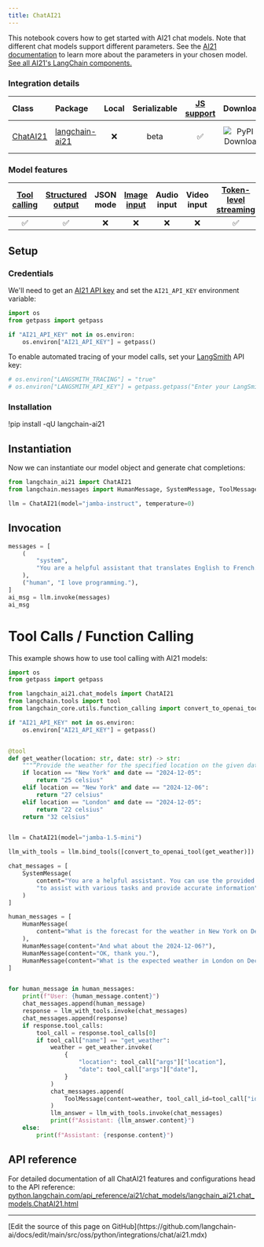 ```yaml
---
title: ChatAI21
---
```


This notebook covers how to get started with AI21 chat models.
Note that different chat models support different parameters. See the [AI21 documentation](https://docs.ai21.com/reference) to learn more about the parameters in your chosen model.
[See all AI21's LangChain components.](https://pypi.org/project/langchain-ai21/)

### Integration details

| Class | Package | Local | Serializable | [JS support](https://js.langchain.com/docs/integrations/chat/__package_name_short_snake__) | Downloads | Version |
| :--- | :--- | :---: | :---: |  :---: | :---: | :---: |
| [ChatAI21](https://python.langchain.com/api_reference/ai21/chat_models/langchain_ai21.chat_models.ChatAI21.html#langchain_ai21.chat_models.ChatAI21) | [langchain-ai21](https://python.langchain.com/api_reference/ai21/index.html) | ❌ | beta | ✅ | ![PyPI - Downloads](https://img.shields.io/pypi/dm/langchain-ai21?style=flat-square&label=%20) | ![PyPI - Version](https://img.shields.io/pypi/v/langchain-ai21?style=flat-square&label=%20) |

### Model features

| [Tool calling](/oss/python/langchain/tools) | [Structured output](/oss/python/langchain/structured-output) | JSON mode | [Image input](/oss/python/langchain/messages#multimodal) | Audio input | Video input | [Token-level streaming](/oss/python/langchain/streaming/) | Native async | [Token usage](/oss/python/langchain/models#token-usage) | [Logprobs](/oss/python/langchain/models#log-probabilities) |
| :---: | :---: | :---: | :---: |  :---: | :---: | :---: | :---: | :---: | :---: |
| ✅ | ✅ | ❌ | ❌ | ❌ | ❌ | ✅ | ✅ | ✅ | ❌ |

## Setup

### Credentials

We'll need to get an [AI21 API key](https://docs.ai21.com/) and set the `AI21_API_KEY` environment variable:

```python
import os
from getpass import getpass

if "AI21_API_KEY" not in os.environ:
    os.environ["AI21_API_KEY"] = getpass()
```

To enable automated tracing of your model calls, set your [LangSmith](https://docs.smith.langchain.com/) API key:

```python
# os.environ["LANGSMITH_TRACING"] = "true"
# os.environ["LANGSMITH_API_KEY"] = getpass.getpass("Enter your LangSmith API key: ")
```

### Installation

!pip install -qU langchain-ai21

## Instantiation

Now we can instantiate our model object and generate chat completions:

```python
from langchain_ai21 import ChatAI21
from langchain.messages import HumanMessage, SystemMessage, ToolMessage

llm = ChatAI21(model="jamba-instruct", temperature=0)
```

## Invocation

```python
messages = [
    (
        "system",
        "You are a helpful assistant that translates English to French. Translate the user sentence.",
    ),
    ("human", "I love programming."),
]
ai_msg = llm.invoke(messages)
ai_msg
```

# Tool Calls / Function Calling

This example shows how to use tool calling with AI21 models:

```python
import os
from getpass import getpass

from langchain_ai21.chat_models import ChatAI21
from langchain.tools import tool
from langchain_core.utils.function_calling import convert_to_openai_tool

if "AI21_API_KEY" not in os.environ:
    os.environ["AI21_API_KEY"] = getpass()


@tool
def get_weather(location: str, date: str) -> str:
    """“Provide the weather for the specified location on the given date.”"""
    if location == "New York" and date == "2024-12-05":
        return "25 celsius"
    elif location == "New York" and date == "2024-12-06":
        return "27 celsius"
    elif location == "London" and date == "2024-12-05":
        return "22 celsius"
    return "32 celsius"


llm = ChatAI21(model="jamba-1.5-mini")

llm_with_tools = llm.bind_tools([convert_to_openai_tool(get_weather)])

chat_messages = [
    SystemMessage(
        content="You are a helpful assistant. You can use the provided tools "
        "to assist with various tasks and provide accurate information"
    )
]

human_messages = [
    HumanMessage(
        content="What is the forecast for the weather in New York on December 5, 2024?"
    ),
    HumanMessage(content="And what about the 2024-12-06?"),
    HumanMessage(content="OK, thank you."),
    HumanMessage(content="What is the expected weather in London on December 5, 2024?"),
]


for human_message in human_messages:
    print(f"User: {human_message.content}")
    chat_messages.append(human_message)
    response = llm_with_tools.invoke(chat_messages)
    chat_messages.append(response)
    if response.tool_calls:
        tool_call = response.tool_calls[0]
        if tool_call["name"] == "get_weather":
            weather = get_weather.invoke(
                {
                    "location": tool_call["args"]["location"],
                    "date": tool_call["args"]["date"],
                }
            )
            chat_messages.append(
                ToolMessage(content=weather, tool_call_id=tool_call["id"])
            )
            llm_answer = llm_with_tools.invoke(chat_messages)
            print(f"Assistant: {llm_answer.content}")
    else:
        print(f"Assistant: {response.content}")
```

## API reference

For detailed documentation of all ChatAI21 features and configurations head to the API reference: [python.langchain.com/api_reference/ai21/chat_models/langchain_ai21.chat_models.ChatAI21.html](https://python.langchain.com/api_reference/ai21/chat_models/langchain_ai21.chat_models.ChatAI21.html)

---

<Callout icon="pen-to-square" iconType="regular">
  [Edit the source of this page on GitHub](https://github.com/langchain-ai/docs/edit/main/src/oss/python/integrations/chat/ai21.mdx)
</Callout>
